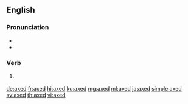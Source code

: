 ==English==

===Pronunciation===
* {{IPA|/ækst/|lang=en}}
* {{homophones|aksed|lang=en}}

===Verb===
{{head|en|verb form}}

# {{en-past of|axe}} {{qualifier|all etymologies and senses}}

[[de:axed]]
[[fr:axed]]
[[hi:axed]]
[[ku:axed]]
[[mg:axed]]
[[ml:axed]]
[[ja:axed]]
[[simple:axed]]
[[sv:axed]]
[[th:axed]]
[[vi:axed]]